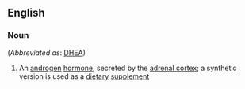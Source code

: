 ==English==

===Noun===
{{en-noun|-}} (''Abbreviated as'': [[DHEA]])

#{{biochemistry}} An [[androgen]] [[hormone]], secreted by the [[adrenal cortex]]; a synthetic version is used as a [[dietary]] [[supplement]]